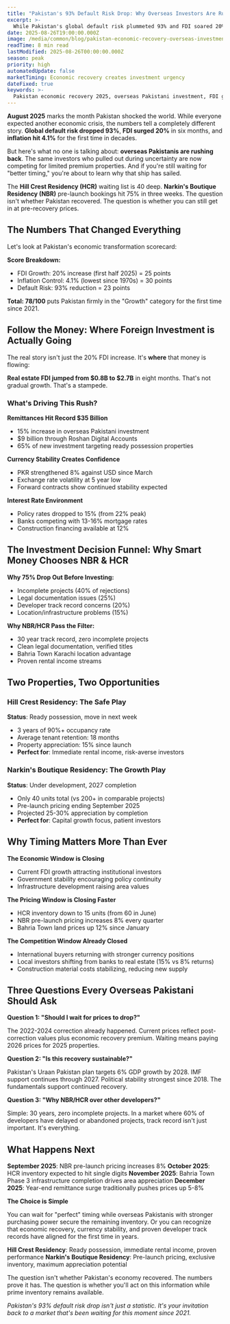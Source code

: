 ```yaml
---
title: "Pakistan's 93% Default Risk Drop: Why Overseas Investors Are Rushing Back to NBR HCR Properties"
excerpt: >-
  While Pakistan's global default risk plummeted 93% and FDI soared 20%, overseas investors who waited are now facing premium pricing. Here's why HCR ready possession and NBR pre-launch deals won't last at current rates.
date: 2025-08-26T19:00:00.000Z
image: /media/common/blog/pakistan-economic-recovery-overseas-investment-confidence-2025.webp
readTime: 8 min read
lastModified: 2025-08-26T00:00:00.000Z
season: peak
priority: high
automatedUpdate: false
marketTiming: Economic recovery creates investment urgency
dateFixed: true
keywords: >-
  Pakistan economic recovery 2025, overseas Pakistani investment, FDI growth Pakistan, Hill Crest Residency investment, Narkins Boutique Residency NBR, apartments for sale bahria town karachi, default risk Pakistan, economic stability Pakistan
---
```


**August 2025** marks the month Pakistan shocked the world. While everyone expected another economic crisis, the numbers tell a completely different story. **Global default risk dropped 93%**, **FDI surged 20%** in six months, and **inflation hit 4.1%** for the first time in decades.

But here's what no one is talking about: **overseas Pakistanis are rushing back**. The same investors who pulled out during uncertainty are now competing for limited premium properties. And if you're still waiting for "better timing," you're about to learn why that ship has sailed.

The **Hill Crest Residency (HCR)** waiting list is 40 deep. **Narkin's Boutique Residency (NBR)** pre-launch bookings hit 75% in three weeks. The question isn't whether Pakistan recovered. The question is whether you can still get in at pre-recovery prices.

## The Numbers That Changed Everything

Let's look at Pakistan's economic transformation scorecard:

<EconomicGauge 
  value="78" 
  title="Pakistan Economic Recovery Index"
  subtitle="Composite score based on FDI growth, inflation control, and default risk reduction"
/>

**Score Breakdown:**
* FDI Growth: 20% increase (first half 2025) = 25 points
* Inflation Control: 4.1% (lowest since 1970s) = 30 points  
* Default Risk: 93% reduction = 23 points

**Total: 78/100** puts Pakistan firmly in the "Growth" category for the first time since 2021.

## Follow the Money: Where Foreign Investment is Actually Going

The real story isn't just the 20% FDI increase. It's **where** that money is flowing:

<FDIFlowChart 
  title="Foreign Direct Investment Flow - Pakistan 2025"
/>

**Real estate FDI jumped from $0.8B to $2.7B** in eight months. That's not gradual growth. That's a stampede.

### What's Driving This Rush?

**Remittances Hit Record $35 Billion**
* 15% increase in overseas Pakistani investment
* $9 billion through Roshan Digital Accounts
* 65% of new investment targeting ready possession properties

**Currency Stability Creates Confidence**
* PKR strengthened 8% against USD since March
* Exchange rate volatility at 5 year low
* Forward contracts show continued stability expected

**Interest Rate Environment**
* Policy rates dropped to 15% (from 22% peak)
* Banks competing with 13-16% mortgage rates
* Construction financing available at 12%

## The Investment Decision Funnel: Why Smart Money Chooses NBR & HCR

<InvestmentFunnel 
  title="Overseas Pakistani Investment Decision Journey - Q3 2025"
/>

**Why 75% Drop Out Before Investing:**
* Incomplete projects (40% of rejections)
* Legal documentation issues (25%)
* Developer track record concerns (20%)
* Location/infrastructure problems (15%)

**Why NBR/HCR Pass the Filter:**
* 30 year track record, zero incomplete projects
* Clean legal documentation, verified titles
* Bahria Town Karachi location advantage
* Proven rental income streams

## Two Properties, Two Opportunities

### Hill Crest Residency: The Safe Play
**Status**: Ready possession, move in next week
* 3 years of 90%+ occupancy rate
* Average tenant retention: 18 months
* Property appreciation: 15% since launch
* **Perfect for**: Immediate rental income, risk-averse investors

### Narkin's Boutique Residency: The Growth Play  
**Status**: Under development, 2027 completion
* Only 40 units total (vs 200+ in comparable projects)
* Pre-launch pricing ending September 2025
* Projected 25-30% appreciation by completion
* **Perfect for**: Capital growth focus, patient investors

## Why Timing Matters More Than Ever

**The Economic Window is Closing**
* Current FDI growth attracting institutional investors
* Government stability encouraging policy continuity  
* Infrastructure development raising area values

**The Pricing Window is Closing Faster**
* HCR inventory down to 15 units (from 60 in June)
* NBR pre-launch pricing increases 8% every quarter
* Bahria Town land prices up 12% since January

**The Competition Window Already Closed**
* International buyers returning with stronger currency positions
* Local investors shifting from banks to real estate (15% vs 8% returns)
* Construction material costs stabilizing, reducing new supply

## Three Questions Every Overseas Pakistani Should Ask

**Question 1: "Should I wait for prices to drop?"**

The 2022-2024 correction already happened. Current prices reflect post-correction values plus economic recovery premium. Waiting means paying 2026 prices for 2025 properties.

**Question 2: "Is this recovery sustainable?"**

Pakistan's Uraan Pakistan plan targets 6% GDP growth by 2028. IMF support continues through 2027. Political stability strongest since 2018. The fundamentals support continued recovery.

**Question 3: "Why NBR/HCR over other developers?"**

Simple: 30 years, zero incomplete projects. In a market where 60% of developers have delayed or abandoned projects, track record isn't just important. It's everything.

## What Happens Next

**September 2025**: NBR pre-launch pricing increases 8%
**October 2025**: HCR inventory expected to hit single digits
**November 2025**: Bahria Town Phase 3 infrastructure completion drives area appreciation
**December 2025**: Year-end remittance surge traditionally pushes prices up 5-8%

**The Choice is Simple**

You can wait for "perfect" timing while overseas Pakistanis with stronger purchasing power secure the remaining inventory. Or you can recognize that economic recovery, currency stability, and proven developer track records have aligned for the first time in years.

**Hill Crest Residency**: Ready possession, immediate rental income, proven performance
**Narkin's Boutique Residency**: Pre-launch pricing, exclusive inventory, maximum appreciation potential

The question isn't whether Pakistan's economy recovered. The numbers prove it has. The question is whether you'll act on this information while prime inventory remains available.


*Pakistan's 93% default risk drop isn't just a statistic. It's your invitation back to a market that's been waiting for this moment since 2021.*